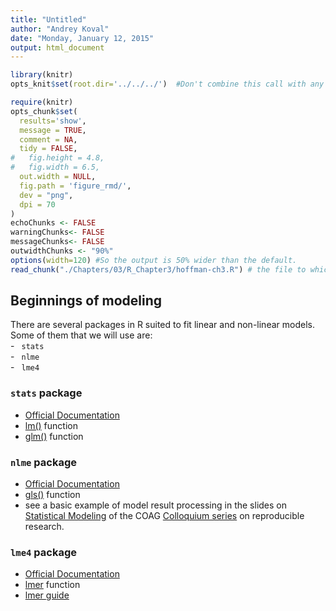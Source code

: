 ```yaml
---
title: "Untitled"
author: "Andrey Koval"
date: "Monday, January 12, 2015"
output: html_document
---
```


<!--  Set the working directory to the repository's base directory; this assumes the report is nested inside of only one directory.-->
```r
library(knitr)
opts_knit$set(root.dir='../../../')  #Don't combine this call with any other chunk -especially one that uses file paths.
```

<!-- Set the report-wide options, and point to the external script file. -->
```r
require(knitr)
opts_chunk$set(
  results='show', 
  message = TRUE,
  comment = NA, 
  tidy = FALSE,
#   fig.height = 4.8, 
#   fig.width = 6.5, 
  out.width = NULL,
  fig.path = 'figure_rmd/',     
  dev = "png",
  dpi = 70
)
echoChunks <- FALSE
warningChunks<- FALSE
messageChunks<- FALSE
outwidthChunks <- "90%"
options(width=120) #So the output is 50% wider than the default.
read_chunk("./Chapters/03/R_Chapter3/hoffman-ch3.R") # the file to which knitr calls for the chunks
```


## Beginnings of modeling

There are several packages in R suited to fit linear and non-linear models. Some of them that we will use are:  
 - <code> stats </code>   
 - <code> nlme  </code>   
 - <code> lme4  </code>   
 
 
### <code>stats</code>  package  
  - [Official Documentation](http://www.rdocumentation.org/packages/stats)  
  - [lm()](http://www.rdocumentation.org/packages/stats/functions/lm) function    
  - [glm()](http://www.rdocumentation.org/packages/stats/functions/glm) function     
  
  
### <code>nlme</code>  package  
  - [Official Documentation](http://www.rdocumentation.org/packages/nlme)  
  - [gls()](http://www.rdocumentation.org/packages/nlme/functions/gls) function    
  - see a basic example of model result processing in the slides on [Statistical Modeling](http://ialsa.github.io/COAG-colloquium-2014F/2014-11-18-Statistical-Modeling.html#35) of the COAG [Colloquium series](http://ialsa.github.io/COAG-colloquium-2014F) on reproducible research.  
  

### <code>lme4</code>  package  
  - [Official Documentation](http://www.rdocumentation.org/packages/lme4)  
  - [lmer](http://www.rdocumentation.org/packages/nlme/functions/gls) function 
  - [lmer guide](http://htmlpreview.github.io/?https://github.com/andkov/Longitudinal_Models_of_Religiosity_NLSY97/blob/master/Vignettes/lmer/for%20Appendix/lmerGuide.html#adding-model-output)
  

  

  
 
